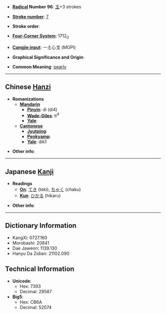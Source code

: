 * '''[[Wiktionary:Chinese radical index| Radical]] Number 96''': [[Wiktionary:Chinese radical index 玉|玉]]+3 strokes

* '''[[Wiktionary:Chinese total strokes index|Stroke number]]''': [[Wiktionary:Chinese total strokes index 7|7]]

* '''Stroke order''': 

* '''[[Wiktionary:Chinese four corner index|Four-Corner System]]''': 1712<sub>0</sub>

* '''[[Wiktionary:Chinese Cangjie index|Cangjie input]]''': 一土心戈 (MGPI)

* '''Graphical Significance and Origin''': 

* '''Common Meaning''': [[pearly]]

----

== Chinese [[Hanzi]] ==

* '''Romanizations'''
** '''[[Mandarin]]'''
*** '''[[Pinyin]]''': dì (di4)
*** '''[[Wade-Giles]]''': ti<sup>4</sup>
*** '''[[Yale]]''': 
** '''[[Cantonese]]'''
*** '''[[Jyutping]]''':
*** '''[[Penkyamp]]''': 
*** '''[[Yale]]''': dik1

* '''Other info''': 

----

== Japanese [[Kanji]] ==

* '''Readings'''
** '''[[On]]''': [[てき]] (teki), [[ちゃく]] (chaku)
** '''[[Kun]]''': [[ひかる]] (hikaru)

* '''Other info''':  

----

== Dictionary Information ==

* KangXi: 0727.160
* Morobashi: 20841
* Dae Jaweon: 1139.130
* Hanyu Da Zidian: 21102.090

== Technical Information ==

* '''Unicode''':
** Hex: 7393
** Decimal: 29587
* '''Big5''':
** Hex: CB6A
** Decimal: 52074